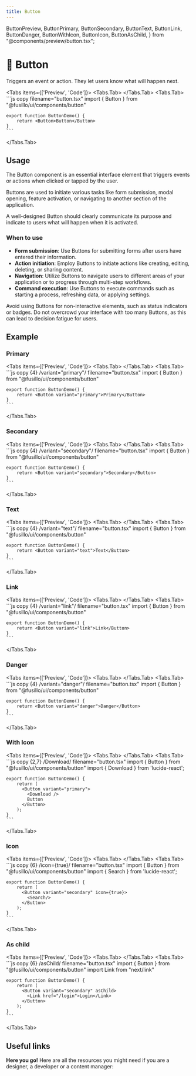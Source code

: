 ```yaml
---
title: Button
---
```


  ButtonPreview,
  ButtonPrimary,
  ButtonSecondary,
  ButtonText,
  ButtonLink,
  ButtonDanger,
  ButtonWithIcon,
  ButtonIcon,
  ButtonAsChild,
} from "@components/preview/button.tsx";

# 💠 Button

Triggers an event or action. They let users know what will happen next.

<Tabs items={['Preview', 'Code']}>
  <Tabs.Tab>
    <ButtonPreview />
  </Tabs.Tab>
  <Tabs.Tab>
    ```js copy filename="button.tsx"
    import { Button } from "@fusillo/ui/components/button"

    export function ButtonDemo() {
        return <Button>Button</Button>
    }
    ```

  </Tabs.Tab>
</Tabs>

## Usage

The Button component is an essential interface element that triggers events or actions when clicked or tapped by the user.

Buttons are used to initiate various tasks like form submission, modal opening, feature activation, or navigating to another section of the application.

A well-designed Button should clearly communicate its purpose and indicate to users what will happen when it is activated.

### When to use

- **Form submission**: Use Buttons for submitting forms after users have entered their information.
- **Action initiation**: Employ Buttons to initiate actions like creating, editing, deleting, or sharing content.
- **Navigation**: Utilize Buttons to navigate users to different areas of your application or to progress through multi-step workflows.
- **Command execution**: Use Buttons to execute commands such as starting a process, refreshing data, or applying settings.

Avoid using Buttons for non-interactive elements, such as status indicators or badges. Do not overcrowd your interface with too many Buttons, as this can lead to decision fatigue for users.

## Example

### Primary

<Tabs items={['Preview', 'Code']}>
  <Tabs.Tab>
    <ButtonPrimary />
  </Tabs.Tab>
  <Tabs.Tab>
    ```js copy {4} /variant="primary"/ filename="button.tsx"
    import { Button } from "@fusillo/ui/components/button"

    export function ButtonDemo() {
        return <Button variant="primary">Primary</Button>
    }
    ```

  </Tabs.Tab>
</Tabs>

### Secondary

<Tabs items={['Preview', 'Code']}>
  <Tabs.Tab>
    <ButtonSecondary />
  </Tabs.Tab>
  <Tabs.Tab>
    ```js copy {4} /variant="secondary"/ filename="button.tsx"
    import { Button } from "@fusillo/ui/components/button"

    export function ButtonDemo() {
        return <Button variant="secondary">Secondary</Button>
    }
    ```

  </Tabs.Tab>
</Tabs>

### Text

<Tabs items={['Preview', 'Code']}>
  <Tabs.Tab>
    <ButtonText />
  </Tabs.Tab>
  <Tabs.Tab>
    ```js copy {4} /variant="text"/ filename="button.tsx"
    import { Button } from "@fusillo/ui/components/button"

    export function ButtonDemo() {
        return <Button variant="text">Text</Button>
    }
    ```

  </Tabs.Tab>
</Tabs>

### Link

<Tabs items={['Preview', 'Code']}>
  <Tabs.Tab>
    <ButtonLink />
  </Tabs.Tab>
  <Tabs.Tab>
    ```js copy {4} /variant="link"/ filename="button.tsx"
    import { Button } from "@fusillo/ui/components/button"

    export function ButtonDemo() {
        return <Button variant="link">Link</Button>
    }
    ```

  </Tabs.Tab>
</Tabs>

### Danger

<Tabs items={['Preview', 'Code']}>
  <Tabs.Tab>
    <ButtonDanger />
  </Tabs.Tab>
  <Tabs.Tab>
    ```js copy {4} /variant="danger"/ filename="button.tsx"
    import { Button } from "@fusillo/ui/components/button"

    export function ButtonDemo() {
        return <Button variant="danger">Danger</Button>
    }
    ```

  </Tabs.Tab>
</Tabs>

### With Icon

<Tabs items={['Preview', 'Code']}>
  <Tabs.Tab>
    <ButtonWithIcon />
  </Tabs.Tab>
  <Tabs.Tab>
    ```js copy {2,7} /Download/ filename="button.tsx"
    import { Button } from "@fusillo/ui/components/button"
    import { Download } from 'lucide-react';

    export function ButtonDemo() {
        return (
          <Button variant="primary">
            <Download />
            Button
          </Button>
        );
    }
    ```

  </Tabs.Tab>
</Tabs>

### Icon

<Tabs items={['Preview', 'Code']}>
  <Tabs.Tab>
    <ButtonIcon />
  </Tabs.Tab>
  <Tabs.Tab>
    ```js copy {6} /icon={true}/ filename="button.tsx"
    import { Button } from "@fusillo/ui/components/button"
    import { Search } from 'lucide-react';

    export function ButtonDemo() {
        return (
          <Button variant="secondary" icon={true}>
            <Search/>
          </Button>
        );
    }
    ```

  </Tabs.Tab>
</Tabs>

### As child

<Tabs items={['Preview', 'Code']}>
  <Tabs.Tab>
    <ButtonAsChild />
  </Tabs.Tab>
  <Tabs.Tab>
    ```js copy {6} /asChild/ filename="button.tsx"
    import { Button } from "@fusillo/ui/components/button"
    import Link from "next/link"

    export function ButtonDemo() {
        return (
          <Button variant="secondary" asChild>
            <Link href="/login">Login</Link>
          </Button>
        );
    }
    ```

  </Tabs.Tab>
</Tabs>

## Useful links

**Here you go!** Here are all the resources you might need if you are a designer, a developer or a content manager:

<Cards className="mt-8">
  <Card
    title="🤖 Storybook"
    href="https://www.stories.fusillo.design/?path=/docs/components-button--documentation"
  />
  <Card
    title="🪄 Figma"
    href="https://www.figma.com/design/Jfto7FUoU7mSpnv9uESD60/%F0%9F%9F%A0-fusillo---design-system?node-id=119-6&t=nua4UmG9Iu1hfUAm-1"
  />
</Cards>
